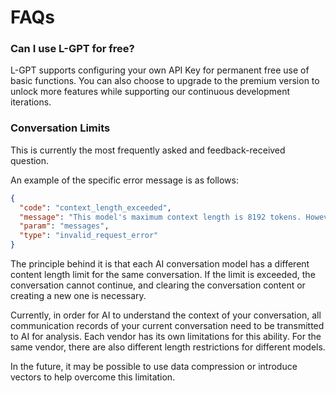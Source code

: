 # FAQs

### Can I use L-GPT for free?

L-GPT supports configuring your own API Key for permanent free use of basic functions. You can also choose to upgrade to the premium version to unlock more features while supporting our continuous development iterations.

### Conversation Limits

This is currently the most frequently asked and feedback-received question.

An example of the specific error message is as follows:

```json copy
{
  "code": "context_length_exceeded",
  "message": "This model's maximum context length is 8192 tokens. However, you requested 8384 tokens (6384 in the messages, 2000 in the completion). Please reduce the length of the messages or completion.",
  "param": "messages",
  "type": "invalid_request_error"
}
```

The principle behind it is that each AI conversation model has a different content length limit for the same conversation. If the limit is exceeded, the conversation cannot continue, and clearing the conversation content or creating a new one is necessary.

Currently, in order for AI to understand the context of your conversation, all communication records of your current conversation need to be transmitted to AI for analysis. Each vendor has its own limitations for this ability. For the same vendor, there are also different length restrictions for different models.

In the future, it may be possible to use data compression or introduce vectors to help overcome this limitation.

